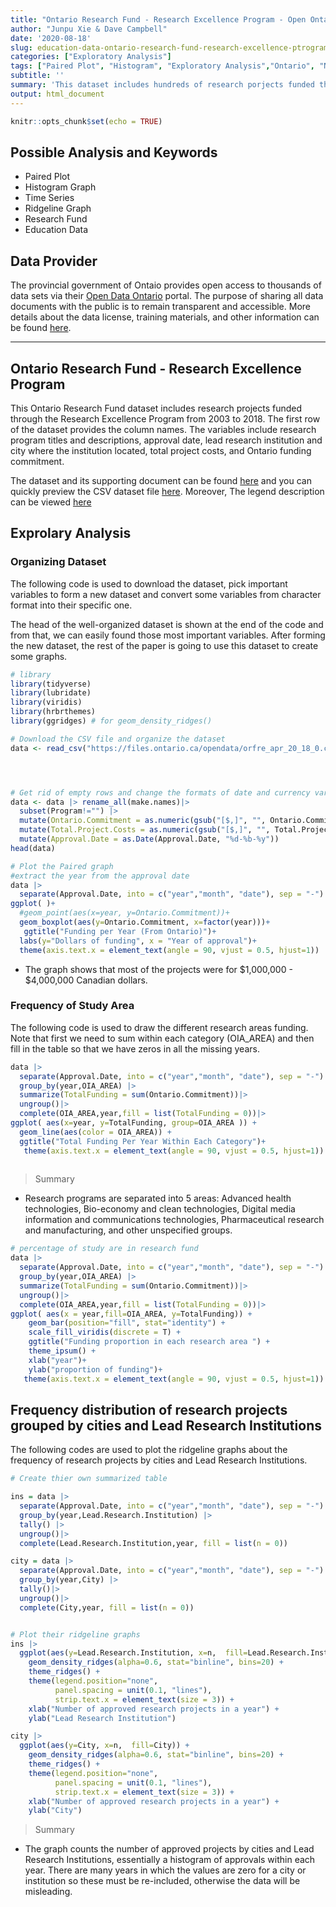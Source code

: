 ```yaml
---
title: "Ontario Research Fund - Research Excellence Program - Open Ontario"
author: "Junpu Xie & Dave Campbell"
date: '2020-08-18'
slug: education-data-ontario-research-fund-research-excellence-ptrogram-data-catalogue-frome-governmnet-of-ontario
categories: ["Exploratory Analysis"]
tags: ["Paired Plot", "Histogram", "Exploratory Analysis","Ontario", "Non-Linear Regression", "Education"]
subtitle: ''
summary: 'This dataset includes hundreds of research porjects funded through Research Excellence Program from 2003 to 2018.'
output: html_document
---
```


```r
knitr::opts_chunk$set(echo = TRUE)
```

## Possible Analysis and Keywords

- Paired Plot
- Histogram Graph
- Time Series
- Ridgeline Graph
- Research Fund
- Education Data

## Data Provider

The provincial government of Ontaio provides open access to thousands of data sets via their [Open Data Ontario](https://data.ontario.ca/en/) portal. The purpose of sharing all data documents with the public is to remain transparent and accessible.  More details about the data license, training materials, and other information can be found [here](https://data.ontario.ca/about).

***

## Ontario Research Fund - Research Excellence Program 


This Ontario Research Fund dataset includes research projects funded through the Research Excellence Program from 2003 to 2018. The first row of the dataset provides the column names.  The variables include research program titles and descriptions, approval date, lead research institution and city where the institution located, total project costs, and Ontario funding commitment. 

The dataset and its supporting document can be found [here](https://data.ontario.ca/en/dataset/ontario-research-fund-research-excellence-program) and you can quickly preview the CSV dataset file [here](https://data.ontario.ca/en/dataset/ontario-research-fund-research-excellence-program/resource/8bd5111a-1684-4254-92a6-e1b28fde495f). Moreover, The legend description can be viewed [here](https://d2khazk8e83rdv.cloudfront.net/research_funding_legend_and_summary_1.txt)


## Exprolary Analysis

### Organizing Dataset 

The following code is used to download the dataset, pick important variables to form a new dataset and convert some variables from character format into their specific one.

The head of the well-organized dataset is shown at the end of the code and from that, we can easily found those most important variables. After forming the new dataset, the rest of the paper is going to use this dataset to create some graphs.

```r

# library
library(tidyverse)
library(lubridate)
library(viridis)
library(hrbrthemes)
library(ggridges) # for geom_density_ridges()

# Download the CSV file and organize the dataset
data <- read_csv("https://files.ontario.ca/opendata/orfre_apr_20_18_0.csv", skip=1)




# Get rid of empty rows and change the formats of date and currency variables
data <- data |> rename_all(make.names)|> 
  subset(Program!="") |>
  mutate(Ontario.Commitment = as.numeric(gsub("[$,]", "", Ontario.Commitment))) |>
  mutate(Total.Project.Costs = as.numeric(gsub("[$,]", "", Total.Project.Costs))) |>
  mutate(Approval.Date = as.Date(Approval.Date, "%d-%b-%y"))
head(data)

# Plot the Paired graph
#extract the year from the approval date
data |> 
  separate(Approval.Date, into = c("year","month", "date"), sep = "-")|>
ggplot( )+
  #geom_point(aes(x=year, y=Ontario.Commitment))+
  geom_boxplot(aes(y=Ontario.Commitment, x=factor(year)))+
   ggtitle("Funding per Year (From Ontario)")+
  labs(y="Dollars of funding", x = "Year of approval")+
  theme(axis.text.x = element_text(angle = 90, vjust = 0.5, hjust=1))

```


* The graph shows that most of the projects were for \$1,000,000 - \$4,000,000 Canadian dollars.


### Frequency of Study Area

The following code is used to draw the different research areas funding.  Note that first we need to sum within each category (OIA\_AREA) and then fill in the table so that we have zeros in all the missing years.

```r
data |> 
  separate(Approval.Date, into = c("year","month", "date"), sep = "-")|>
  group_by(year,OIA_AREA) |>
  summarize(TotalFunding = sum(Ontario.Commitment))|>
  ungroup()|>
  complete(OIA_AREA,year,fill = list(TotalFunding = 0))|>
ggplot( aes(x=year, y=TotalFunding, group=OIA_AREA )) + 
  geom_line(aes(color = OIA_AREA)) +
  ggtitle("Total Funding Per Year Within Each Category")+
   theme(axis.text.x = element_text(angle = 90, vjust = 0.5, hjust=1))
  

```

> Summary

* Research programs are separated into 5 areas: Advanced health technologies, Bio-economy and clean technologies, Digital media information and communications technologies, Pharmaceutical research and manufacturing, and other unspecified groups.


```r

# percentage of study are in research fund
data |> 
  separate(Approval.Date, into = c("year","month", "date"), sep = "-")|>
  group_by(year,OIA_AREA) |>
  summarize(TotalFunding = sum(Ontario.Commitment))|>
  ungroup()|>
  complete(OIA_AREA,year,fill = list(TotalFunding = 0))|>
ggplot( aes(x = year,fill=OIA_AREA, y=TotalFunding)) + 
    geom_bar(position="fill", stat="identity") +
    scale_fill_viridis(discrete = T) +
    ggtitle("Funding proportion in each research area ") +
    theme_ipsum() +
    xlab("year")+
    ylab("proportion of funding")+
   theme(axis.text.x = element_text(angle = 90, vjust = 0.5, hjust=1))

```



## Frequency distribution of research projects grouped by cities and Lead Research Institutions

The following codes are used to plot the ridgeline graphs about the frequency of research projects by cities and Lead Research Institutions.

```r

# Create thier own summarized table

ins = data |> 
  separate(Approval.Date, into = c("year","month", "date"), sep = "-")|>
  group_by(year,Lead.Research.Institution) |>
  tally() |>
  ungroup()|>
  complete(Lead.Research.Institution,year, fill = list(n = 0))

city = data |> 
  separate(Approval.Date, into = c("year","month", "date"), sep = "-")|>
  group_by(year,City) |>
  tally()|>
  ungroup()|>
  complete(City,year, fill = list(n = 0))


# Plot their ridgeline graphs
ins |>
  ggplot(aes(y=Lead.Research.Institution, x=n,  fill=Lead.Research.Institution)) +
    geom_density_ridges(alpha=0.6, stat="binline", bins=20) +
    theme_ridges() +
    theme(legend.position="none",
          panel.spacing = unit(0.1, "lines"),
          strip.text.x = element_text(size = 3)) +
    xlab("Number of approved research projects in a year") +
    ylab("Lead Research Institution")

city |>
  ggplot(aes(y=City, x=n,  fill=City)) +
    geom_density_ridges(alpha=0.6, stat="binline", bins=20) +
    theme_ridges() +
    theme(legend.position="none",
          panel.spacing = unit(0.1, "lines"),
          strip.text.x = element_text(size = 3)) +
    xlab("Number of approved research projects in a year") +
    ylab("City")

```

> Summary

* The graph counts the number of approved projects by cities and Lead Research Institutions, essentially a histogram of approvals within each year.  There are many years in which the values are zero for a city or institution so these must be re-included, otherwise the data will be misleading.


